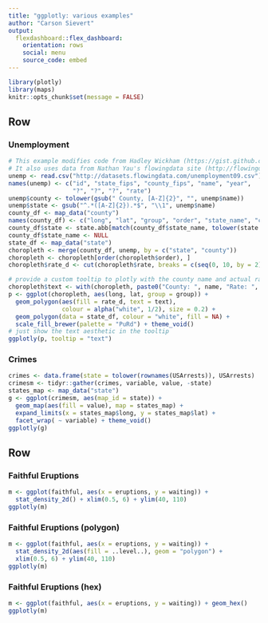 ```yaml
---
title: "ggplotly: various examples"
author: "Carson Sievert"
output: 
  flexdashboard::flex_dashboard:
    orientation: rows
    social: menu
    source_code: embed
---
```


```r
library(plotly)
library(maps)
knitr::opts_chunk$set(message = FALSE)
```

Row {data-height=600}
------------------------------------------------------------------------------

### Unemployment

```r
# This example modifies code from Hadley Wickham (https://gist.github.com/hadley/233134)
# It also uses data from Nathan Yau's flowingdata site (http://flowingdata.com/)
unemp <- read.csv("http://datasets.flowingdata.com/unemployment09.csv")
names(unemp) <- c("id", "state_fips", "county_fips", "name", "year", 
                  "?", "?", "?", "rate")
unemp$county <- tolower(gsub(" County, [A-Z]{2}", "", unemp$name))
unemp$state <- gsub("^.*([A-Z]{2}).*$", "\\1", unemp$name)
county_df <- map_data("county")
names(county_df) <- c("long", "lat", "group", "order", "state_name", "county")
county_df$state <- state.abb[match(county_df$state_name, tolower(state.name))]
county_df$state_name <- NULL
state_df <- map_data("state")
choropleth <- merge(county_df, unemp, by = c("state", "county"))
choropleth <- choropleth[order(choropleth$order), ]
choropleth$rate_d <- cut(choropleth$rate, breaks = c(seq(0, 10, by = 2), 35))

# provide a custom tooltip to plotly with the county name and actual rate
choropleth$text <- with(choropleth, paste0("County: ", name, "Rate: ", rate))
p <- ggplot(choropleth, aes(long, lat, group = group)) +
  geom_polygon(aes(fill = rate_d, text = text), 
               colour = alpha("white", 1/2), size = 0.2) + 
  geom_polygon(data = state_df, colour = "white", fill = NA) +
  scale_fill_brewer(palette = "PuRd") + theme_void()
# just show the text aesthetic in the tooltip
ggplotly(p, tooltip = "text")
```

### Crimes

```r
crimes <- data.frame(state = tolower(rownames(USArrests)), USArrests)
crimesm <- tidyr::gather(crimes, variable, value, -state)
states_map <- map_data("state")
g <- ggplot(crimesm, aes(map_id = state)) +
  geom_map(aes(fill = value), map = states_map) +
  expand_limits(x = states_map$long, y = states_map$lat) +
  facet_wrap( ~ variable) + theme_void()
ggplotly(g)
```

Row {data-height=400}
------------------------------------------------------------------------------

### Faithful Eruptions

```r
m <- ggplot(faithful, aes(x = eruptions, y = waiting)) +
  stat_density_2d() + xlim(0.5, 6) + ylim(40, 110)
ggplotly(m)
```

### Faithful Eruptions (polygon)

```r
m <- ggplot(faithful, aes(x = eruptions, y = waiting)) +
  stat_density_2d(aes(fill = ..level..), geom = "polygon") + 
  xlim(0.5, 6) + ylim(40, 110)
ggplotly(m)
```

### Faithful Eruptions (hex)

```r
m <- ggplot(faithful, aes(x = eruptions, y = waiting)) + geom_hex() 
ggplotly(m)
```

